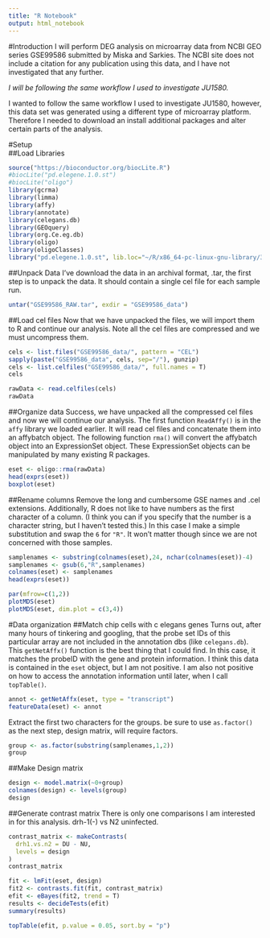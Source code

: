 ```yaml
---
title: "R Notebook"
output: html_notebook
---
```


#Introduction
I will perform DEG analysis on microarray data from NCBI GEO series GSE99586 submitted by Miska and Sarkies. The NCBI site does not include a citation for any publication using this data, and I have not investigated that any further.

*I will be following the same workflow I used to investigate JU1580.*

I wanted to follow the same workflow I used to investigate JU1580, however, this data set was generated using a different type of microarray platform. Therefore I needed to download an install additional packages and alter certain parts of the analysis.

#Setup  
##Load Libraries
```r
source("https://bioconductor.org/biocLite.R")
#biocLite("pd.elegene.1.0.st")
#biocLite("oligo")
library(gcrma)
library(limma)
library(affy)
library(annotate)
library(celegans.db)
library(GEOquery)
library(org.Ce.eg.db)
library(oligo)
library(oligoClasses)
library("pd.elegene.1.0.st", lib.loc="~/R/x86_64-pc-linux-gnu-library/3.5") #Specific for Ryan's laptop
```

##Unpack Data
I've download the data in an archival format, .tar, the first step is to unpack the data. It should contain a single cel file for each sample run.

```r
untar("GSE99586_RAW.tar", exdir = "GSE99586_data")
```

##Load cel files
Now that we have unpacked the files, we will import them to R and continue our analysis. Note all the cel files are compressed and we must uncompress them.
```r
cels <- list.files("GSE99586_data/", pattern = "CEL")
sapply(paste("GSE99586_data", cels, sep="/"), gunzip)
cels <- list.celfiles("GSE99586_data/", full.names = T)
cels
```

```r
rawData <- read.celfiles(cels)
rawData
```


##Organize data
Success, we have unpacked all the compressed cel files and now we will continue our analysis. The first function `ReadAffy()` is in the `affy` library we loaded earlier. It will read cel files and concatenate them into an affybatch object. The following function `rma()` will convert the affybatch object into an ExpressionSet object. These ExpressionSet objects can be manipulated by many existing R packages.
```r
eset <- oligo::rma(rawData)
head(exprs(eset))
boxplot(eset)
```

##Rename columns
Remove the long and cumbersome GSE names and .cel extensions. Additionally, R does not like to have numbers as the first character of a column. (I think you can if you specify that the number is a character string, but I haven't tested this.) In this case I make a simple substitution and swap the `6` for `"R"`. It won't matter though since we are not concerned with those samples.
```r
samplenames <- substring(colnames(eset),24, nchar(colnames(eset))-4)
samplenames <- gsub(6,"R",samplenames)
colnames(eset) <- samplenames
head(exprs(eset))
```

```r
par(mfrow=c(1,2))
plotMDS(eset)
plotMDS(eset, dim.plot = c(3,4))
```

#Data organization
##Match chip cells with c elegans genes
Turns out, after many hours of tinkering and googling, that the probe set IDs of this particular array are not included in the annotation dbs (like `celegans.db`). This `getNetAffx()` function is the best thing that I could find. In this case, it matches the probeID with the gene and protein information. I think this data is contained in the `eset` object, but I am not positive. I am also not positive on how to access the annotation information until later, when I call `topTable()`.
```r
annot <- getNetAffx(eset, type = "transcript")
featureData(eset) <- annot
```

Extract the first two characters for the groups. be sure to use `as.factor()` as the next step, design matrix, will require factors.
```r
group <- as.factor(substring(samplenames,1,2))
group
```

##Make Design matrix
```r
design <- model.matrix(~0+group)
colnames(design) <- levels(group)
design   
```

##Generate contrast matrix
There is only one comparisons I am interested in for this analysis. drh-1(-) vs N2 uninfected. 
```r
contrast_matrix <- makeContrasts(
  drh1.vs.n2 = DU - NU,
  levels = design
)
contrast_matrix
```

```r
fit <- lmFit(eset, design)
fit2 <- contrasts.fit(fit, contrast_matrix)
efit <- eBayes(fit2, trend = T)
results <- decideTests(efit)
summary(results)
```

```r
topTable(efit, p.value = 0.05, sort.by = "p")
```

